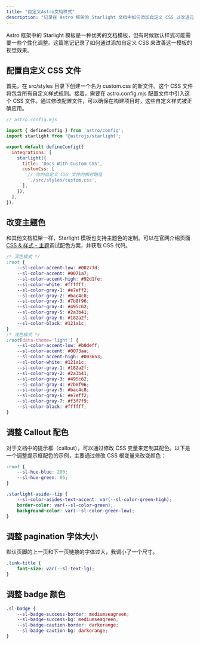 ```yaml
---
title: "自定义Astro文档样式"
description: "记录在 Astro 框架的 Starlight 文档中如何添加自定义 CSS 以改进元素的美观性。"
---
```



Astro 框架中的 Starlight 模板是一种优秀的文档模板，但有时候默认样式可能需要一些个性化调整。这篇笔记记录了如何通过添加自定义 CSS 来改善这一模板的视觉效果。

## 配置自定义 CSS 文件

首先，在 src/styles 目录下创建一个名为 custom.css 的新文件。这个 CSS 文件将包含所有自定义样式规则。接着，需要在 astro.config.mjs 配置文件中引入这个 CSS 文件。通过修改配置文件，可以确保在构建项目时，这些自定义样式被正确应用。

```js
// astro.config.mjs

import { defineConfig } from 'astro/config';
import starlight from '@astrojs/starlight';

export default defineConfig({
  integrations: [
    starlight({
      title: 'Docs With Custom CSS',
      customCss: [
        // 你的自定义 CSS 文件的相对路径
        './src/styles/custom.css',
      ],
    }),
  ],
});
```

## 改变主题色

和其他文档框架一样，Starlight 模板也支持主题色的定制。可以在官网介绍页面[CSS & 样式 - 主题](https://starlight.astro.build/zh-cn/guides/css-and-tailwind/#%E4%B8%BB%E9%A2%98)调试配色方案，并获取 CSS 代码。

```css
/* 深色模式 */
:root {
    --sl-color-accent-low: #00273d;
    --sl-color-accent: #0071a7;
    --sl-color-accent-high: #92d1fe;
    --sl-color-white: #ffffff;
    --sl-color-gray-1: #e7eff2;
    --sl-color-gray-2: #bac4c8;
    --sl-color-gray-3: #7b8f96;
    --sl-color-gray-4: #495c62;
    --sl-color-gray-5: #2a3b41;
    --sl-color-gray-6: #182a2f;
    --sl-color-black: #121a1c;
}
/* 浅色模式 */
:root[data-theme='light'] {
    --sl-color-accent-low: #b0deff;
    --sl-color-accent: #0073aa;
    --sl-color-accent-high: #003653;
    --sl-color-white: #121a1c;
    --sl-color-gray-1: #182a2f;
    --sl-color-gray-2: #2a3b41;
    --sl-color-gray-3: #495c62;
    --sl-color-gray-4: #7b8f96;
    --sl-color-gray-5: #bac4c8;
    --sl-color-gray-6: #e7eff2;
    --sl-color-gray-7: #f3f7f9;
    --sl-color-black: #ffffff;
}
```

## 调整 Callout 配色

对于文档中的提示框（callout），可以通过修改 CSS 变量来定制其配色。以下是一个调整提示框配色的示例，主要通过修改 CSS 根变量来改变颜色：

```css
:root {
    --sl-hue-blue: 200;
    --sl-hue-green: 85;
}

.starlight-aside--tip {
    --sl-color-asides-text-accent: var(--sl-color-green-high);
    border-color: var(--sl-color-green);
    background-color: var(--sl-color-green-low);
}
```

## 调整 pagination 字体大小

默认页脚的上一页和下一页链接的字体过大，我调小了一个尺寸。

```css
.link-title {
    font-size: var(--sl-text-lg);
}
```

## 调整 badge 颜色

```css
.sl-badge {
    --sl-badge-success-border: mediumseagreen;
    --sl-badge-success-bg: mediumseagreen;
    --sl-badge-caution-border: darkorange;
    --sl-badge-caution-bg: darkorange;
}
```